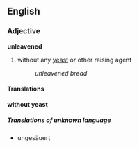==English==

===Adjective===
'''unleavened'''
# without any [[yeast]] or other raising agent
#:''unleavened bread''

====Translations====
'''without yeast'''
{{top}}
{{mid}}
{{bottom}}

=====Translations of unknown language=====
{{checktrans}}
* ungesäuert
